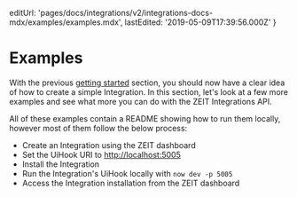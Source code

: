 
  editUrl:
    'pages/docs/integrations/v2/integrations-docs-mdx/examples/examples.mdx',
  lastEdited: '2019-05-09T17:39:56.000Z'
}

# Examples

With the previous [getting started](/docs/integrations/#getting-started) section, you should now have a clear idea of how to create a simple Integration. In this section, let's look at a few more examples and see what more you can do with the ZEIT Integrations API.

All of these examples contain a README showing how to run them locally, however most of them follow the below process:

- Create an Integration using the ZEIT dashboard
- Set the UiHook URI to <http://localhost:5005>
- Install the Integration
- Run the Integration's UiHook locally with `now dev -p 5005`
- Access the Integration installation from the ZEIT dashboard

<Counter />
<BasicForm />
<UsingMetadata />
<ConnectWithGithub />
<RecentDeployments />
<MongoDbAtlas />
